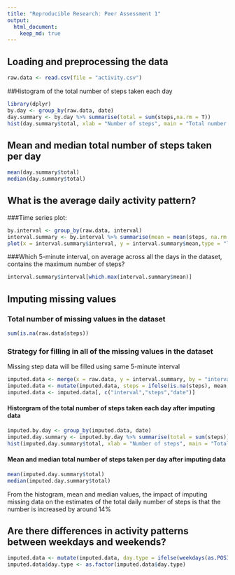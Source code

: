 ```yaml
---
title: "Reproducible Research: Peer Assessment 1"
output: 
  html_document:
    keep_md: true
---
```



## Loading and preprocessing the data
```r
raw.data <- read.csv(file = "activity.csv")
```

##Histogram of the total number of steps taken each day
```r
library(dplyr)
by.day <- group_by(raw.data, date)
day.summary <- by.day %>% summarise(total = sum(steps,na.rm = T))
hist(day.summary$total, xlab = "Number of steps", main = "Total number of steps taken each day")
```

## Mean and median total number of steps taken per day
```r
mean(day.summary$total)
median(day.summary$total)
```

## What is the average daily activity pattern?
###Time series plot:
```r
by.interval <- group_by(raw.data, interval)
interval.summary <- by.interval %>% summarise(mean = mean(steps, na.rm = T))
plot(x = interval.summary$interval, y = interval.summary$mean,type = "l", xlab = "Interval", ylab = "Average steps")
```

###Which 5-minute interval, on average across all the days in the dataset, contains the maximum number of steps?
```r
interval.summary$interval[which.max(interval.summary$mean)]
```

## Imputing missing values
### Total number of missing values in the dataset
```r
sum(is.na(raw.data$steps))
```
### Strategy for filling in all of the missing values in the dataset
Missing step data will be filled using same 5-minute interval
```r
imputed.data <- merge(x = raw.data, y = interval.summary, by = "interval")
imputed.data <- mutate(imputed.data, steps = ifelse(is.na(steps), mean, steps)) %>% arrange(date)
imputed.data <- imputed.data[, c("interval","steps","date")]
```
#### Historgram of the total number of steps taken each day after imputing data
```r
imputed.by.day <- group_by(imputed.data, date)
imputed.day.summary <- imputed.by.day %>% summarise(total = sum(steps))
hist(imputed.day.summary$total, xlab = "Number of steps", main = "Total number of steps taken each day")
```

#### Mean and median total number of steps taken per day after imputing data
```r
mean(imputed.day.summary$total)
median(imputed.day.summary$total)
```
From the histogram, mean and median values,  the impact of imputing missing data on the estimates of the total daily number of steps is that the number is increased by around 14%

## Are there differences in activity patterns between weekdays and weekends?
```r
imputed.data <- mutate(imputed.data, day.type = ifelse(weekdays(as.POSIXct(date)) %in% c("Saturday", "Sunday"), "weekend","weekday"))
imputed.data$day.type <- as.factor(imputed.data$day.type)
```

